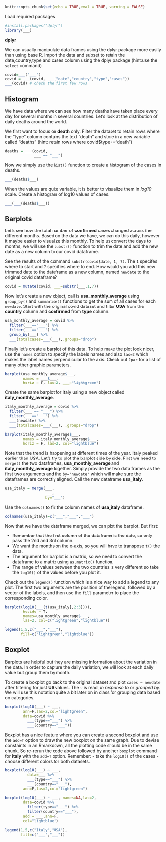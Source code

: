 ```r
knitr::opts_chunk$set(echo = TRUE,eval = TRUE, warning = FALSE)
```

Load required packages
```r
#install.packages("dplyr")
library(___)

```

**dplyr**

We can usually manipulate data frames using the dplyr package more easily than using base R. Import the data and subset to retain the date,country,type and cases column using the dplyr package (hint:use the `select` command)   
```r
covid=___("___")
covid = ___(covid, ___("date","country","type","cases"))
___(covid) # check the first few rows
```

## Histogram

We have data where we can see how many deaths have taken place every day for several months in several countries. Let's look at the distribution of daily deaths around the world.

We first want to focus on **death** only. Filter the dataset to retain rows where the "type" column contains the text "death" and store in a new variable called "deaths" (hint: retain rows where covid$type=="death")
```r
deaths = ___(covid, 
             ___ == "___")

```

Now we simply use the `hist()` function to create a histogram of the cases in deaths.

```r
___(deaths$___)
```


When the values are quite variable, it is better to visualize them in *log10* scale. Create a histogram of log10 values of cases.

```r
___(___(deaths$___))

```

## Barplots

Let's see how the total number of **confirmed** cases changed across the different months. Based on the data we have, we can do this daily, however it maybe easier to visualize this monthly.
To help us convert the days to months, we will use the `substr()` function to trim the date and add the new date as a new column to our covid dataframe.

See the results of the command `substr(covid$date, 1, 7)`. The `1` specifes where to start and `7` specifies where to end. How would you add this new trimmed date to the dataframe as a new column, named `newdate` to the original covid dataframe?

```r
covid = mutate(covid, ___=substr(___,1,7))

```

Now let's create a new object, call is **usa_monthly_average** using `group_by()` and `summarise()` functions to get the sum of all cases for each `newdate`. Start with the original covid dataset and filter **USA** from the **country** column and **confirmed** from **type** column.

```r
usa_monthly_average = covid %>% 
  filter(___=="___") %>% 
  filter(___=="___") %>% 
  group_by(___) %>% 
  ___(totalcases=___(___),.groups="drop")
```

Finally let's create a barplot of this data. To help make the plot look nicer, use the `names` option to specify the labels names and also `las=2` which makes the label names perpendicular to the axis. Check out `?par` for a list of many other graphic parameters.

```r
barplot(usa_monthly_average$___, 
        names = ___$___,
        horiz = F, las=2, ___="lightgreen")

```

Create the same barplot for Italy using a new object called **italy_monthly_average**.

```r
italy_monthly_average = covid %>% 
  filter(___ == "___") %>% 
  filter(___=="___") %>% 
  ___(newdate) %>% 
  ___(totalcases=___(___), .groups="drop")

barplot(italy_monthly_average$___, 
        names = italy_monthly_average$___,
        horiz = F, las=2, col="lightblue")

```

Note that the trend is happening at different times of the year. Italy peaked earlier than USA. Let's try to plot the barplot side by side. First we need to `merge()` the two dataframes, **usa_monthly_average** and **italy_monthly_average** together. Simply provide the two data frames as the first two arguments and the `by='newdate'` which will make sure the dataframes are correctly aligned. Call the new dataframe **usa_italy**.

```r

usa_italy = merge(___, 
                  ___,
                  by="___")
```

Use the `colnames()` to fix the column names of **usa_italy** dataframe.

```r
colnames(usa_italy)=c("___","___","___")
```

Now that we have the dataframe merged, we can plot the barplot. But first:

- Remember that the first column of the dataframe is the date, so only pass the 2nd and 3rd column.
- We want the months on the x-axis, so you will have to transpose `t()` the data.
- The argument for barplot is a matrix, so we need to convert the dataframe to a matrix using `as.matrix()` function.
- The range of values between the two countries is very different so take the `log10()` of the values before you plot it.

Check out the `legend()` function which is a nice way to add a legend to any plot. The first two arguments are the position of the legend, followed by a vector of the labels, and then use the `fill` parameter to place the corresponding color.
```r
barplot(log10(___(t(usa_italy[,2:3]))), 
        beside = T, 
        names=usa_monthly_average$___,
        las=2, col=c("lightgreen","lightblue"))

legend(1,5,c("___","___"),
       fill=c("lightgreen","lightblue"))
```
## Boxplot

Barplots are helpful but they are missing information about the variation in the data. In order to capture the daily variation, we will look at each daily value but group them by month. 

To create a boxplot go back to the original dataset and plot  `cases ~ newdate` after filtering for just **US** values. The `~` is read, *in response to* or *grouped by*. We will use this notation quite a bit later on in class for grouping data based on categories.
```r


boxplot(log10(___) ~ ___, 
        ann=F,las=2,col="lightgreen", 
        data=covid %>% 
          ___(type=="___") %>% 
          ___(country=="___"))

```

Boxplot has a nice feature where you can create a second boxplot and use the `add=T` option to draw the new boxplot on the same graph. Due to devise constaints in an Rmarkdown, all the plotting code should be in the same chunk. So re-rerun the code above followed by another `boxplot` command for **italy** with the `add=T` option. Remember:
- take the `log10()` of the cases
- choose different colors for both datasets.


```r
boxplot(log10(___) ~ ___, 
          data=___ %>% 
          ___(type=="___") %>% 
          ___(country=="___"),
        ann=F,las=2,col="lightgreen")

boxplot(log10(___) ~ ___, names=NA,las=2,
        data=covid %>% 
          filter(type=="___") %>% 
          filter(country=="___"), 
        add = ___,ann=F,
        col="lightblue")

legend(1,5,c("Italy","USA"),
       fill=c("___","___"))

```
